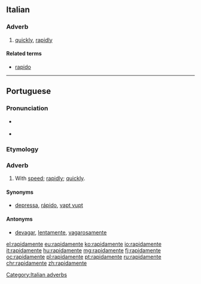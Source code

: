 {{also|rápidamente}}
==Italian==

===Adverb===
{{head|it}}

# [[quickly]], [[rapidly]]

====Related terms====
* [[rapido]]

[[Category:Italian adverbs]]

----

==Portuguese==

===Pronunciation===
* {{a|PT}} {{IPA|/ʁa.pi.ðɐ.ˈmẽ.tɨ/|lang=pt}}
* {{hyphenation|ra|pi|da|men|te|lang=pt}}

===Etymology===
{{pt-etym-mente|rápido|rápida}}

===Adverb===
{{pt-adv|sup=rapidissimamente}}

# With [[speed]]; [[rapidly]]; [[quickly]].

====Synonyms====
* [[depressa]], [[rápido]], [[vapt vupt]]

====Antonyms====
* [[devagar]], [[lentamente]], [[vagarosamente]]

[[el:rapidamente]]
[[eu:rapidamente]]
[[ko:rapidamente]]
[[io:rapidamente]]
[[it:rapidamente]]
[[hu:rapidamente]]
[[mg:rapidamente]]
[[fj:rapidamente]]
[[oc:rapidamente]]
[[pl:rapidamente]]
[[pt:rapidamente]]
[[ru:rapidamente]]
[[chr:rapidamente]]
[[zh:rapidamente]]